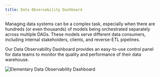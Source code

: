 ```yaml
---
title: Data Observability Dashboard
---
```


Managing data systems can be a complex task, especially when there are hundreds (or even thousands) of models being orchestrated separately across multiple DAGs. These models serve different data consumers, including internal stakeholders, clients, and reverse-ETL pipelines.

Our Data Observability Dashboard provides an easy-to-use control panel for data teams to monitor the quality and performance of their data warehouse.

<Frame>
  <img src="https://res.cloudinary.com/diuctyblm/image/upload/v1701701243/elementary_cloud_data_observability_dashboard_dec_2024_oaos2y.png" alt="Elementary Data Observability Dashboard" />
</Frame>